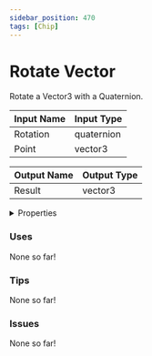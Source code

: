 ```yaml
---
sidebar_position: 470
tags: [Chip]
---
```


# Rotate Vector

Rotate a Vector3 with a Quaternion.




<EsbSvg />

| Input Name | Input Type |
|-----------|-----------|
| Rotation | quaternion |
| Point | vector3 |

| Output Name | Output Type |
|-----------|-----------|
| Result | vector3 |


<details>
  <summary>Properties</summary>
  <div>
    <div>
    <table>
      <thead>
        <tr>
          <th>Is beta required?</th>
          <th>❌</th>
        </tr>
        <tr>
          <th>Is this chip a trolling risk?</th>
          <th>❌</th>
        </tr>
        <tr>
          <th>Chip UUID</th>
          <th>02c4048a-5f67-47ea-9f00-692f51c66e65</th>
        </tr>
      </thead>
    </table>
    </div>
  </div>
</details>

### Uses

None so far!

### Tips

None so far!

### Issues

None so far!